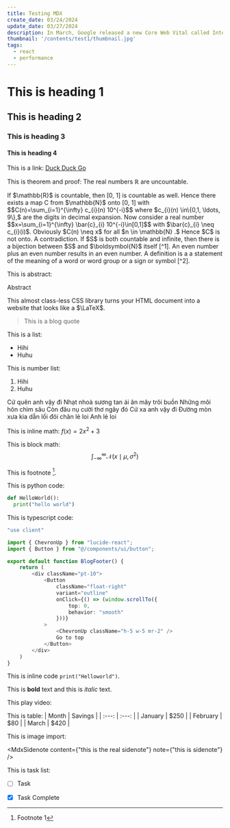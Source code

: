 ```yaml
---
title: Testing MDX
create_date: 03/24/2024
update_date: 03/27/2024
description: In March, Google released a new Core Web Vital called Interaction to Next Paint (INP). It measures the speed of interactions with the website. In this article, you’ll learn more about INP from the developer’s perspective. I’ll guide you through testing for INP, verifying potential causes of low INP scores, and how you can leverage new React tools to optimize your website for recent changes.
thumbnail: '/contents/test1/thumbnail.jpg'
tags:
  - react
  - performance
---
```


# This is heading 1

## This is heading 2

### This is heading 3

#### This is heading 4

This is a link: [Duck Duck Go](https://duckduckgo.com)

This is theorem and proof:
<MdxMathBlock type="theorem">
The real numbers $\mathbb{R}$ are uncountable.
</MdxMathBlock>

<MdxMathBlock type="proof">
If $\mathbb{R}$ is countable, then [0, 1] is countable as well. Hence there exists a map C from $\mathbb{N}$ onto [0, 1] with $$C(n)=\sum_{i=1}^{\infty} c_{i}(n) 10^{-i}$$ where $c_{i}(n) \in\{0,1, \ldots, 9\},$ are the digits in decimal expansion. Now consider a real number $$x=\sum_{i=1}^{\infty} \bar{c}_{i} 10^{-i}\in[0,1]$$ with $\bar{c}_{i} \neq c_{i}(i)$. Obviously $C(n) \neq x$ for all $n \in \mathbb{N} .$ Hence $C$ is not onto. A contradiction.
</MdxMathBlock>

<MdxMathBlock type="theorem">
If $S$ is both countable and infinite, then there is a bijection between $S$ and $\boldsymbol{N}$ itself [^1].
</MdxMathBlock>

<MdxMathBlock type="lemma">
An even number plus an even number results in an even number.
</MdxMathBlock>

<MdxMathBlock type="definition">
A definition is a a statement of the meaning of a word or word group or a sign or symbol [^2].
</MdxMathBlock>

This is abstract:

<MdxMathBlock type="abstract">
Abstract
<p>
  This almost class-less CSS library turns your HTML document into a website that looks like a $\LaTeX$.
</p>
</MdxMathBlock>

> This is a blog quote

This is a list:
- Hihi
- Huhu

This is number list:
1. Hihi
2. Huhu

Cứ quên anh vậy đi
Nhạt nhoà sương tan ái ân mây trôi buồn
Những môi hôn chìm sâu
Còn đâu nụ cười thơ ngây đó
Cứ xa anh vậy đi
Đường mòn xưa kia dẫn lối đôi chân lẻ loi
Anh lẻ loi

This is inline math: $f(x) = 2x^2 + 3$

This is block math:
$$
\int_{-\infty}^{\infty} \mathcal{N}(x \mid \mu, \sigma^2)
$$

This is footnote [^1].

This is python code:
```python
def HelloWorld():
  print("hello world")
```

This is typescript code:
```ts {9-16} showLineNumbers
"use client"

import { ChevronUp } from "lucide-react";
import { Button } from "@/components/ui/button";

export default function BlogFooter() {
    return (
        <div className="pt-10">
            <Button 
                className="float-right"
                variant="outline"
                onClick={() => (window.scrollTo({
                    top: 0,
                    behavior: "smooth"
                }))}
            >
                <ChevronUp className="h-5 w-5 mr-2" />
                Go to top
            </Button>
        </div>
    )
}
```

This is inline code `print("Helloworld")`.

This is **bold** text and this is *italic* text.

This play video:
<MdxYoutube
  src="LrB-fJn-3w4"
  title='Typing a character into the search input, and observing changes in the UI'
  caption='Simplified visualization of the INP'
/>

This is table:
| Month    | Savings |
| :---: | :---: |
| January  | $250    |
| February | $80     |
| March    | $420    |

This is image import:
<MdxImage
  src="/contents/test1/thumbnail.jpg"
  alt="Testing"
  height="300"
  width="600"
  caption="This is testing image"
  sizes="100vw"
/>

<MdxSidenote 
  content={"this is the real sidenote"}
  note={"this is sidenote"}
/>

This is task list:
- [ ] Task 
- [x] Task Complete


[^1]: Footnote 1
[^2]: “Definition.” Merriam-Webster.com Dictionary, Merriam-Webster, https://www.merriam-webster.com/dictionary/definition. Accessed 18 May. 2020.
